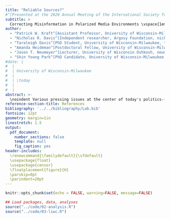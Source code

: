```yaml
---
title: "Reliable Sources?"
#^[Presented at the 2020 Annual Meeting of the International Society for Political Psychology. We thank Jennifer Jerit, Emmy Lindstam, and Pirmin Stöckle for helpful comments on previous versions of this manuscript.]"
subtitle: >
  Correcting Misinformation in Polarized Media Environments \vspace{1em}
author:
  - "Patrick W. Kraft^[Assistant Professor, University of Wisconsin-Milwaukee, kraftp@uwm.edu (corresponding author)]"
  - "Nicholas R. Davis^[Independent researcher, Argosy Foundation, nick@argosyfnd.org]"
  - "Taraleigh Davis^[PhD Student, University of Wisconsin-Milwaukee, taraleig@uwm.edu]"
  - "Amanda Heideman^[Postdoctoral Fellow, University of Wisconsin-Milwaukee, heidem24@uwm.edu]"
  - "Jason T. Neumeyer^[Lecturer, University of Wisconsin Oshkosh, neumeyerj@uwosh.edu]"
  - "Shin Young Park^[PhD Candidate, University of Wisconsin-Milwaukee, parksy@uwm.edu]"
#date: |
#  |
#  | University of Wisconsin-Milwaukee
#  |
#  | \today
#  |
#  |
abstract: >-
  \noindent Various pressing issues at the center of today's politics---such as immigration, climate change, or the recent coronavirus pandemic---are imbued with misinformation. While a growing body of research demonstrates how corrective information can mitigate factual misperceptions among the public, these interventions tend to have little to no effect on people's underlying attitudes. This study examines how the impact of corrective information on beliefs and attitudes is moderated by media choice. In our survey experiment, participants are asked to read a news article published by Fox News or MSNBC, each highlighting the positive economic impact of legal immigration in the United States. While the news content is held constant across sources, our treatment manipulates whether participants are allowed to freely choose a media outlet or are randomly assigned to one of them. Our results illustrate how people's media choice moderates the effectiveness of corrective information. While factual misperceptions are easily corrected regardless of how people gained access to the information, subsequent opinion change is conditional on people's prior willingness to seek out alternative sources. As such, encouraging people to broaden their media diet may be more effective to combat misinformation than disseminating fact-checks alone.
reference-section-title: References
bibliography: '../../bibliography/Lab.bib'
fontsize: 12pt
geometry: margin=1in
linestretch: 1.5
output: 
  pdf_document:
    number_sections: false
    template: null
    fig_caption: yes
header-includes:
  \renewcommand{\familydefault}{\sfdefault}
  \usepackage{float}
  \usepackage{censor}
  \floatplacement{figure}{H}
  \parskip=0pt
  \parindent=20pt
---
```


```r
knitr::opts_chunk$set(echo = FALSE, warning=FALSE, message=FALSE)
```

```r
## Load packages, data, analyses
source("../code/02-analysis.R")
source("../code/03-liwc.R")
```

\thispagestyle{empty}